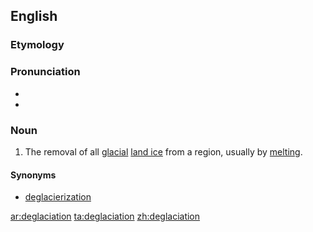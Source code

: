 ==English==

===Etymology===

{{prefix|de|glaciation}}

===Pronunciation===

* {{IPA|diɡleɪʃiˈeɪʃən}}
* {{rhymes|eɪʃən}}

===Noun===
{{en-noun}}

# {{context|climatology|paleontology|lang=en}} The removal of all [[glacial]] [[land ice]] from a region, usually by [[melting]].

====Synonyms====
* [[deglacierization]]

[[ar:deglaciation]]
[[ta:deglaciation]]
[[zh:deglaciation]]